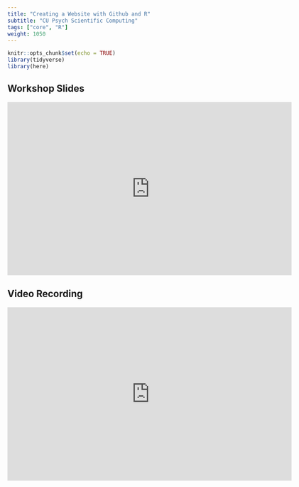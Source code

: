 ```yaml
---
title: "Creating a Website with Github and R"
subtitle: "CU Psych Scientific Computing"
tags: ["core", "R"]
weight: 1050
---
```


```r
knitr::opts_chunk$set(echo = TRUE)
library(tidyverse)
library(here)
```

## Workshop Slides

<div class="video-container"><iframe src="https://docs.google.com/presentation/d/e/2PACX-1vS7f238RBFWnVOXC9MR-9O-hwUuQxUxESoi6IWDchp3zAv5-nayYu3TSHx19gsUvQWj1v9vazkjcTDX/embed?start=false&loop=false&delayms=5000" frameborder="0" width="640" height="390" allowfullscreen="true" mozallowfullscreen="true" webkitallowfullscreen="true"></iframe></div>

## Video Recording

<div class="video-container" style="margin-bottom:50px"><iframe width="640" height="390" src="https://www.youtube.com/embed/yOWpZ7kw_f0?modestbranding=1&showinfo=0&rel=0&theme=light&color=white" frameborder="0"></iframe></div>
